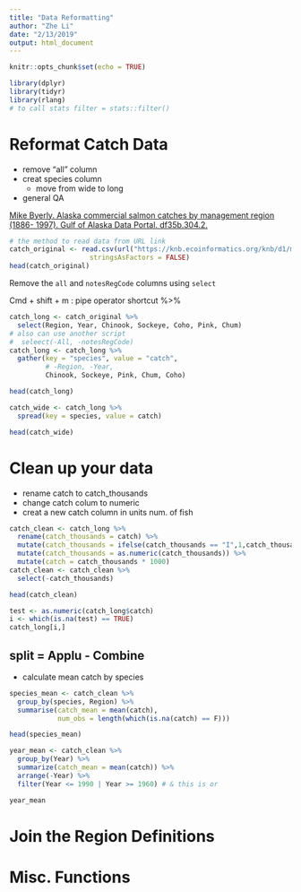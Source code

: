 ```yaml
---
title: "Data Reformatting"
author: "Zhe Li"
date: "2/13/2019"
output: html_document
---
```


```r
knitr::opts_chunk$set(echo = TRUE)
```

```r
library(dplyr)
library(tidyr)
library(rlang)
# to call stats filter = stats::filter()
```

# Reformat Catch Data

* remove "all" column
* creat species column 
    - move from wide to long
* general QA

[Mike Byerly. Alaska commercial salmon catches by management region (1886- 1997). Gulf of Alaska Data Portal. df35b.304.2.](https://knb.ecoinformatics.org/view/df35b.304.2)
```r
# the method to read data from URL link
catch_original <- read.csv(url("https://knb.ecoinformatics.org/knb/d1/mn/v2/object/df35b.302.1", method = "libcurl"),
                    stringsAsFactors = FALSE)
head(catch_original)
```

Remove the `all` and `notesRegCode` columns using `select` 

Cmd + shift + m : pipe operator shortcut %>%

```r
catch_long <- catch_original %>% 
  select(Region, Year, Chinook, Sockeye, Coho, Pink, Chum)
# also can use another script
#  seleect(-All, -notesRegCode)
catch_long <- catch_long %>%
  gather(key = "species", value = "catch", 
         # -Region, -Year,
         Chinook, Sockeye, Pink, Chum, Coho)

head(catch_long)
```

```r
catch_wide <- catch_long %>%
  spread(key = species, value = catch)

head(catch_wide)
```

# Clean up your data

* rename catch to catch_thousands
* change catch colum to numeric 
* creat a new catch column in units num. of fish

```r
catch_clean <- catch_long %>%
  rename(catch_thousands = catch) %>%
  mutate(catch_thousands = ifelse(catch_thousands == "I",1,catch_thousands)) %>%
  mutate(catch_thousands = as.numeric(catch_thousands)) %>%
  mutate(catch = catch_thousands * 1000)
catch_clean <- catch_clean %>%
  select(-catch_thousands)

head(catch_clean)
```

```r
test <- as.numeric(catch_long$catch)
i <- which(is.na(test) == TRUE)
catch_long[i,]
```

## split = Applu - Combine

* calculate mean catch by species

```r
species_mean <- catch_clean %>%
  group_by(species, Region) %>%
  summarise(catch_mean = mean(catch),
            num_obs = length(which(is.na(catch) == F)))

head(species_mean)
```

```r
year_mean <- catch_clean %>%
  group_by(Year) %>%
  summarize(catch_mean = mean(catch)) %>%
  arrange(-Year) %>%
  filter(Year <= 1990 | Year >= 1960) # & this is or

year_mean
```


# Join the Region Definitions

# Misc. Functions